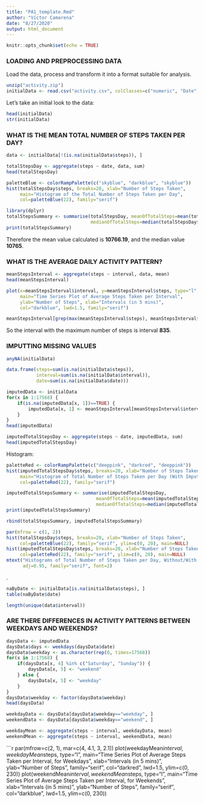 ```yaml
---
title: "PA1_template.Rmd"
author: "Víctor Camarena"
date: "8/27/2020"
output: html_document
---
```


```r
knitr::opts_chunk$set(echo = TRUE)
```

### LOADING AND PREPROCESSING DATA

Load the data, process and transform it into a format suitable for analysis.

```r
unzip("activity.zip")
initialData <- read.csv("activity.csv", colClasses=c("numeric", "Date", "numeric"))
```

Let's take an initial look to the data:

```r
head(initialData)
str(initialData)
```

### WHAT IS THE MEAN TOTAL NUMBER OF STEPS TAKEN PER DAY?


```r
data <- initialData[!(is.na(initialData$steps)), ]
```


```r
totalStepsDay <- aggregate(steps ~ date, data, sum)
head(totalStepsDay)
```



```r
paletteBlue <- colorRampPalette(c("skyblue", "darkblue", "skyblue"))
hist(totalStepsDay$steps, breaks=20, xlab="Number of Steps Taken", 
     main="Histogram of the Total Number of Steps Taken per Day",
     col=paletteBlue(22), family="serif")
```


```r
library(dplyr)
totalStepsSummary <- summarise(totalStepsDay, meanOfTotalSteps=mean(totalStepsDay$steps),
                               medianOfTotalSteps=median(totalStepsDay$steps))
print(totalStepsSummary)
```

Therefore the mean value calculated is **10766.19**, and the median value **10765**.

### WHAT IS THE AVERAGE DAILY ACTIVITY PATTERN? 

```r
meanStepsInterval <- aggregate(steps ~ interval, data, mean)
head(meanStepsInterval)
```


```r
plot(x=meanStepsInterval$interval, y=meanStepsInterval$steps, type="l",
     main="Time Series Plot of Average Steps Taken per Interval",
     ylab="Number of Steps", xlab="Intervals (in 5 mins)",
     col="darkblue", lwd=1.5, family="serif")
```

```r
meanStepsInterval[grep(max(meanStepsInterval$steps), meanStepsInterval$steps), ]
```

So the interval with the maximum number of steps is interval **835**.

### IMPUTTING MISSING VALUES


```r
anyNA(initialData)
```


```r
data.frame(steps=sum(is.na(initialData$steps)), 
           interval=sum(is.na(initialData$interval)), 
           date=sum(is.na(initialData$date)))
```


```r
imputedData <- initialData
for(x in 1:17568) {
    if(is.na(imputedData[x, 1])==TRUE) {
        imputedData[x, 1] <- meanStepsInterval[meanStepsInterval$interval %in% imputedData[x, 3], 2]
    }
}
head(imputedData)
```



```r
imputedTotalStepsDay <- aggregate(steps ~ date, imputedData, sum)
head(imputedTotalStepsDay)
```

Histogram:

```r
paletteRed <- colorRampPalette(c("deeppink", "darkred", "deeppink"))
hist(imputedTotalStepsDay$steps, breaks=20, xlab="Number of Steps Taken", 
     main="Histogram of Total Number of Steps Taken per Day (With Imputed Values)",
     col=paletteRed(22), family="serif")
```


```r
imputedTotalStepsSummary <- summarise(imputedTotalStepsDay, 
                                 meanOfTotalSteps=mean(imputedTotalStepsDay$steps), 
                                 medianOfTotalSteps=median(imputedTotalStepsDay$steps))  
print(imputedTotalStepsSummary)
```


```r
rbind(totalStepsSummary, imputedTotalStepsSummary)
```


```r
par(mfrow = c(1, 2))
hist(totalStepsDay$steps, breaks=20, xlab="Number of Steps Taken", 
     col=paletteBlue(22), family="serif", ylim=c(0, 20), main=NULL)
hist(imputedTotalStepsDay$steps, breaks=20, xlab="Number of Steps Taken", 
     col=paletteRed(22), family="serif", ylim=c(0, 20), main=NULL)
mtext("Histograms of Total Number of Steps Taken per Day, Without/With Imputed Values",
      adj=0.95, family="serif", font=2)
```
.

```r
naByDate <- initialData[is.na(initialData$steps), ]
table(naByDate$date)
```


```r
length(unique(data$interval))
```


### ARE THERE DIFFERENCES IN ACTIVITY PATTERNS BETWEEN WEEKDAYS AND WEEKENDS?


```r
daysData <- imputedData
daysData$days <- weekdays(daysData$date)
daysData$weekday <- as.character(rep(0, times=17568))
for(x in 1:17568) {
    if(daysData[x, 4] %in% c("Saturday", "Sunday")) {
        daysData[x, 5] <- "weekend"
    } else {
        daysData[x, 5] <- "weekday"
    }
}
daysData$weekday <- factor(daysData$weekday)
head(daysData)
```

```r
weekdayData <- daysData[daysData$weekday=="weekday", ]
weekendData <- daysData[daysData$weekday=="weekend", ]
```


```r
weekdayMean <- aggregate(steps ~ interval, weekdayData, mean)
weekendMean <- aggregate(steps ~ interval, weekendData, mean)
```

```r
par(mfrow=c(2, 1), mar=c(4, 4.1, 3, 2.1))
plot(weekdayMean$interval, weekdayMean$steps, type="l",
     main="Time Series Plot of Average Steps Taken per Interval, for Weekdays",
     xlab="Intervals (in 5 mins)", ylab="Number of Steps", family="serif",
     col="darkred", lwd=1.5, ylim=c(0, 230))
plot(weekendMean$interval, weekendMean$steps, type="l",
     main="Time Series Plot of Average Steps Taken per Interval, for Weekends",
     xlab="Intervals (in 5 mins)", ylab="Number of Steps", family="serif",
     col="darkblue", lwd=1.5, ylim=c(0, 230))